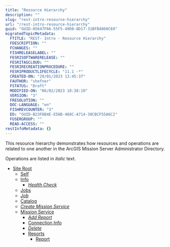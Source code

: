 ```yaml
---
title: "Resource Hierarchy"
description: ""
slug: "rest-intro-resource-hierarchy"
url: "/rest-intro-resource-hierarchy"
guid: "GUID-05647F66-55F5-49D0-8D17-31BFB4860C69"
migratedTopicMetadata:
  FTITLE: "REST- Intro - Resource Hierarchy"
  FDESCRIPTION: ""
  FCHANGES: ""
  FISHRELEASELABEL: ""
  FESRISOFTWARERELEASE: ""
  FESRITAGCLOUD: ""
  FESRIRECREATIONPROCEDURE: ""
  FESRIPRODUCTLIFECYCLE: "11.1 -*"
  CREATED-ON: "29/01/2023 13:45:37"
  FAUTHOR: "shefner"
  FSTATUS: "Draft"
  MODIFIED-ON: "06/02/2023 10:38:10"
  VERSION: "3"
  FRESOLUTION: ""
  DOC-LANGUAGE: "en"
  FISHREVCOUNTER: "3"
  ED: "GUID-B23F8B4E-E56B-468C-A714-30CBCF55A6C2"
  FUSERGROUP: ""
  READ-ACCESS: ""
restInfoMetadata: {}
---
```


This resource hierarchy demonstrates how resources and operations are related to one another in the ArcGIS Mission Server Administrator Directory. 

Operations are listed in _italic_ text.

- [Site Root](/site-root)
  - [Self](/site-self)
  - [Info](/site-info)
    - _[Health Check](/site-health-check)_
  -   [Jobs](/site-jobs)
    - _[Job](/job)_
  -   [Catalog](/service-catalog)
    - _[Create Mission Service](/services-create-mission-service)_
  - [Mission Service](/mission-service)
    - _[Add Report](/mission-service-add-report)_
    - [Connection Info](/mission-service-connection-info)
    - _[Delete](/mission-service-delete)_
    - [Reports](/reports)
      - [Report](/report)
